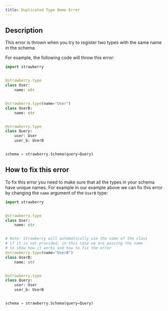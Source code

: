 ```yaml
---
title: Duplicated Type Name Error
---
```



## Description

This error is thrown when you try to register two types with the same name in
the schema.

For example, the following code will throw this error:

```python
import strawberry


@strawberry.type
class User:
    name: str


@strawberry.type(name="User")
class UserB:
    name: str


@strawberry.type
class Query:
    user: User
    user_b: UserB


schema = strawberry.Schema(query=Query)
```

## How to fix this error

To fix this error you need to make sure that all the types in your schema have
unique names. For example in our example above we can fix this error by changing
the `name` argument of the `UserB` type:

```python
import strawberry


@strawberry.type
class User:
    name: str


# Note: Strawberry will automatically use the name of the class
# if it is not provided, in this case we are passing the name
# to show how it works and how to fix the error
@strawberry.type(name="UserB")
class UserB:
    name: str


@strawberry.type
class Query:
    user: User
    user_b: UserB


schema = strawberry.Schema(query=Query)
```
